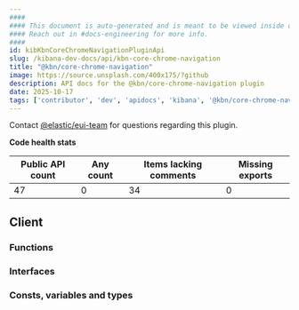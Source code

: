 ```yaml
---
####
#### This document is auto-generated and is meant to be viewed inside our experimental, new docs system.
#### Reach out in #docs-engineering for more info.
####
id: kibKbnCoreChromeNavigationPluginApi
slug: /kibana-dev-docs/api/kbn-core-chrome-navigation
title: "@kbn/core-chrome-navigation"
image: https://source.unsplash.com/400x175/?github
description: API docs for the @kbn/core-chrome-navigation plugin
date: 2025-10-17
tags: ['contributor', 'dev', 'apidocs', 'kibana', '@kbn/core-chrome-navigation']
---
```




Contact [@elastic/eui-team](https://github.com/orgs/elastic/teams/eui-team) for questions regarding this plugin.

**Code health stats**

| Public API count  | Any count | Items lacking comments | Missing exports |
|-------------------|-----------|------------------------|-----------------|
| 47 | 0 | 34 | 0 |

## Client

### Functions
<DocDefinitionList data={kbnCoreChromeNavigationObj.client.functions}/>

### Interfaces
<DocDefinitionList data={kbnCoreChromeNavigationObj.client.interfaces}/>

### Consts, variables and types
<DocDefinitionList data={kbnCoreChromeNavigationObj.client.misc}/>

